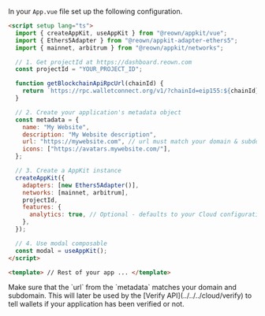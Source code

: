 In your `App.vue` file set up the following configuration.

```html
<script setup lang="ts">
  import { createAppKit, useAppKit } from "@reown/appkit/vue";
  import { Ethers5Adapter } from "@reown/appkit-adapter-ethers5";
  import { mainnet, arbitrum } from "@reown/appkit/networks";

  // 1. Get projectId at https://dashboard.reown.com
  const projectId = "YOUR_PROJECT_ID";

  function getBlockchainApiRpcUrl(chainId) {
    return `https://rpc.walletconnect.org/v1/?chainId=eip155:${chainId}&projectId=${projectId}`;
  }

  // 2. Create your application's metadata object
  const metadata = {
    name: "My Website",
    description: "My Website description",
    url: "https://mywebsite.com", // url must match your domain & subdomain
    icons: ["https://avatars.mywebsite.com/"],
  };

  // 3. Create a AppKit instance
  createAppKit({
    adapters: [new Ethers5Adapter()],
    networks: [mainnet, arbitrum],
    projectId,
    features: {
      analytics: true, // Optional - defaults to your Cloud configuration
    },
  });

  // 4. Use modal composable
  const modal = useAppKit();
</script>

<template> // Rest of your app ... </template>
```

<Warning>
Make sure that the `url` from the `metadata` matches your domain and subdomain. This will later be used by the [Verify API](../../../cloud/verify) to tell wallets if your application has been verified or not.
</Warning>
